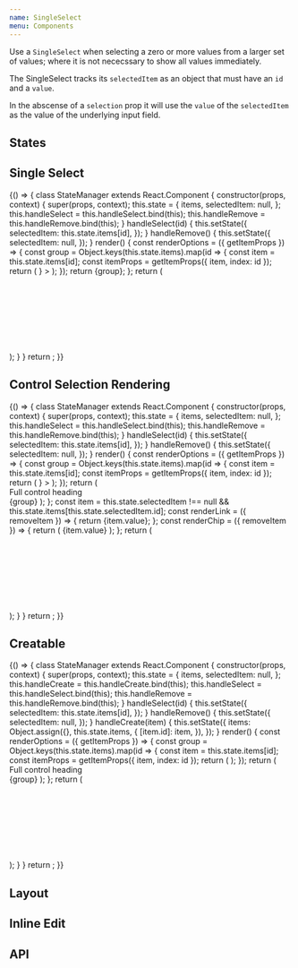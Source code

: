 ```yaml
---
name: SingleSelect
menu: Components
---
```



Use a `SingleSelect` when selecting a zero or more values from a larger set of values; where it is not nececssary to show all values immediately.

The SingleSelect tracks its `selectedItem` as an object that must have an `id` and a `value`.

In the abscense of a `selection` prop it will use the `value` of the `selectedItem` as the value of the underlying input field.

## States

<Playground>
  <SpacedGroup direction="vertical">
    <SingleSelect fullWidth hintText="Default" />
    <SingleSelect fullWidth disabled hintText="Disabled" />
    <SingleSelect fullWidth dirty hintText="Dirty" />
    <SingleSelect fullWidth focused hintText="Focused" />
    <SingleSelect fullWidth error="snikes" hintText="Error" />
  </SpacedGroup>
</Playground>

## Single Select

<Playground>
  {() => {
    class StateManager extends React.Component {
      constructor(props, context) {
        super(props, context);
        this.state = {
          items,
          selectedItem: null,
        };
        this.handleSelect = this.handleSelect.bind(this);
        this.handleRemove = this.handleRemove.bind(this);
      }
      handleSelect(id) {
        this.setState({
          selectedItem: this.state.items[id],
        });
      }
      handleRemove() {
        this.setState({
          selectedItem: null,
        });
      }
      render() {
        const renderOptions = ({ getItemProps }) => {
          const group = Object.keys(this.state.items).map(id => {
            const item = this.state.items[id];
            const itemProps = getItemProps({ item, index: id });
            return (
              <Fragment key={item.id}>
                <List.Item
                  {...itemProps}
                  selected={itemProps.isSelected || itemProps.isActive}
                  //icon={<Avatar size={36} src={item.href} />}
                >
                  <List.ItemText primary={item.value} secondary={item.email} />
                </List.Item>
                <Divider />
              </Fragment>
            );
          });
          return <List>{group}</List>;
        };
        return (
          <SpacedGroup direction="vertical" xs={24}>
            <SingleSelect
              hintText="Select your team members"
              onSelect={this.handleSelect}
              onRemove={this.handleRemove}
              renderOptions={renderOptions}
              selectedItem={this.state.selectedItem}
            />
            <SingleSelect
              hintText="Select your team members"
              onSelect={this.handleSelect}
              onRemove={this.handleRemove}
              renderOptions={renderOptions}
              selectedItem={this.state.selectedItem}
              dropdownWidth="500px"
              dropdownMaxHeight={50}
            />
            <br />
            <br />
            <br />
            <br />
            <br />
            <br />
            <br />
            <br />
            <br />
          </SpacedGroup>
        );
      }
    }
    return <StateManager />;
  }}
</Playground>

## Control Selection Rendering

<Playground>
  {() => {
    class StateManager extends React.Component {
      constructor(props, context) {
        super(props, context);
        this.state = {
          items,
          selectedItem: null,
        };
        this.handleSelect = this.handleSelect.bind(this);
        this.handleRemove = this.handleRemove.bind(this);
      }
      handleSelect(id) {
        this.setState({
          selectedItem: this.state.items[id],
        });
      }
      handleRemove() {
        this.setState({
          selectedItem: null,
        });
      }
      render() {
        const renderOptions = ({ getItemProps }) => {
          const group = Object.keys(this.state.items).map(id => {
            const item = this.state.items[id];
            const itemProps = getItemProps({ item, index: id });
            return (
              <Fragment key={id}>
                <List.Item
                  {...itemProps}
                  selected={itemProps.isSelected || itemProps.isActive}
                  icon={<Avatar size={36} src={item.href} />}
                >
                  <List.ItemText primary={item.value} secondary={item.email} />
                </List.Item>
                <Divider />
              </Fragment>
            );
          });
          return (
            <Fragment>
              <div>Full control heading</div>
              <Divider heavy />
              <List>{group}</List>
            </Fragment>
          );
        };
        const item =
          this.state.selectedItem !== null &&
          this.state.items[this.state.selectedItem.id];
        const renderLink = ({ removeItem }) => {
          return <Link href={item.href}>{item.value}</Link>;
        };
        const renderChip = ({ removeItem }) => {
          return (
            <Chip size={28} onDismiss={removeItem}>
              {item.value}
            </Chip>
          );
        };
        return (
          <SpacedGroup direction="vertical" xs={24}>
            <SingleSelect
              hintText="Select your team members"
              selectedItem={this.state.selectedItem}
              onSelect={this.handleSelect}
              onRemove={this.handleRemove}
              renderOptions={renderOptions}
              renderSelection={renderLink}
            />
            <SingleSelect
              hintText="Select your team members"
              selectedItem={this.state.selectedItem}
              onSelect={this.handleSelect}
              onRemove={this.handleRemove}
              renderOptions={renderOptions}
              renderSelection={renderChip}
            />
            <br />
            <br />
            <br />
            <br />
            <br />
            <br />
            <br />
            <br />
            <br />
          </SpacedGroup>
        );
      }
    }
    return <StateManager />;
  }}
</Playground>

## Creatable

<Playground>
  {() => {
    class StateManager extends React.Component {
      constructor(props, context) {
        super(props, context);
        this.state = {
          items,
          selectedItem: null,
        };
        this.handleCreate = this.handleCreate.bind(this);
        this.handleSelect = this.handleSelect.bind(this);
        this.handleRemove = this.handleRemove.bind(this);
      }
      handleSelect(id) {
        this.setState({
          selectedItem: this.state.items[id],
        });
      }
      handleRemove() {
        this.setState({
          selectedItem: null,
        });
      }
      handleCreate(item) {
        this.setState({
          items: Object.assign({}, this.state.items, {
            [item.id]: item,
          }),
        });
      }
      render() {
        const renderOptions = ({ getItemProps }) => {
          const group = Object.keys(this.state.items).map(id => {
            const item = this.state.items[id];
            const itemProps = getItemProps({ item, index: id });
            return (
              <Fragment key={id}>
                <List.Item
                  {...itemProps}
                  selected={itemProps.isSelected || itemProps.isActive}
                >
                  <List.ItemText primary={item.value} secondary={item.email} />
                </List.Item>
                <Divider />
              </Fragment>
            );
          });
          return (
            <Fragment>
              <div>Full control heading</div>
              <Divider heavy />
              <List>{group}</List>
            </Fragment>
          );
        };
        return (
          <SpacedGroup direction="vertical">
            <SingleSelect
              fullWidth
              hintText="When you're done typing click enter"
              onSelect={this.handleSelect}
              onRemove={this.handleRemove}
              onCreate={this.handleCreate}
              selectedItem={this.state.selectedItem}
              renderOptions={renderOptions}
            />
            <br />
            <br />
            <br />
            <br />
            <br />
            <br />
            <br />
            <br />
            <br />
          </SpacedGroup>
        );
      }
    }
    return <StateManager />;
  }}
</Playground>

## Layout

<Playground>
  <SpacedGroup direction="vertical">
    <FormLabel center labelText="My Label">
      <SingleSelect hintText="Default" />
    </FormLabel>
    <FormLabel labelText="My Label">
      <SingleSelect hintText="fullWidth" fullWidth />
    </FormLabel>
    <FormLabel labelText="My Label">
      <SingleSelect hintText="stretch" stretch />
    </FormLabel>
  </SpacedGroup>
</Playground>

## Inline Edit

<Playground>
  <SpacedGroup direction="vertical">
    <SingleSelect fullWidth inlineEdit hintText="Default" />
    <SingleSelect fullWidth inlineEdit disabled hintText="Disabled" />
    <SingleSelect fullWidth inlineEdit dirty hintText="Dirty" />
    <SingleSelect fullWidth inlineEdit error="snikes" hintText="Error" />
    <SingleSelect fullWidth inlineEdit loading hintText="Loading" />
    <SingleSelect fullWidth inlineEdit success hintText="Success" />
  </SpacedGroup>
</Playground>

## API

<PropsTable of={SingleSelect} />
